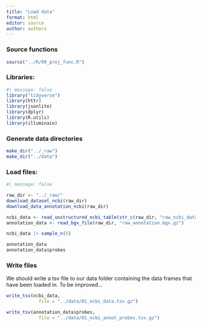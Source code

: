 ```yaml
---
title: "Load data"
format: html
editor: source
author: authors
---
```


### Source functions

```r
source("../R/99_proj_func.R")
```

### Libraries:

```r
#| message: false
library("tidyverse")
library(httr)
library(jsonlite)
library(dplyr)
library(R.utils)
library(illuminaio)
```

### Generate data directories

```r
make_dir("../_raw")
make_dir("../data")
```

### Load files:

```r
#| message: false

raw_dir <- "../_raw/"
download_dataset_ncbi(raw_dir)
download_data_annotation_ncbi(raw_dir)

ncbi_data <- read_unstructured_ncbi_table(str_c(raw_dir, "raw_ncbi_data.txt.gz"))
annotation_data <- read_bgx_file(raw_dir, "raw_annotation.bgx.gz")

ncbi_data |> sample_n(5)

annotation_data
annotation_data$probes
```

### Write files

We should write a tsv file to our data folder containing the data frames that have been loaded in. To be improved...

```r
write_tsv(ncbi_data,
            file = "../data/01_ncbi_data.tsv.gz")

write_tsv(annotation_data$probes,
            file = "../data/01_ncbi_annot_probes.tsv.gz")
```
